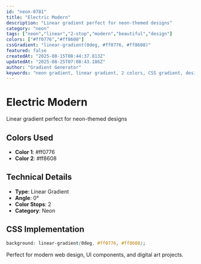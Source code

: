 ```yaml
---
id: "neon-0781"
title: "Electric Modern"
description: "Linear gradient perfect for neon-themed designs"
category: "neon"
tags: ["neon","linear","2-stop","modern","beautiful","design"]
colors: ["#ff0776","#ff8608"]
cssGradient: "linear-gradient(0deg, #ff0776, #ff8608)"
featured: false
createdAt: "2025-08-15T08:44:37.813Z"
updatedAt: "2025-08-25T07:08:43.186Z"
author: "Gradient Generator"
keywords: "neon gradient, linear gradient, 2 colors, CSS gradient, design, #ff0776, #ff8608"
---
```


# Electric Modern

Linear gradient perfect for neon-themed designs

## Colors Used
- **Color 1**: #ff0776
- **Color 2**: #ff8608

## Technical Details
- **Type**: Linear Gradient
- **Angle**: 0°
- **Color Stops**: 2
- **Category**: Neon

## CSS Implementation
```css
background: linear-gradient(0deg, #ff0776, #ff8608);
```

Perfect for modern web design, UI components, and digital art projects.
